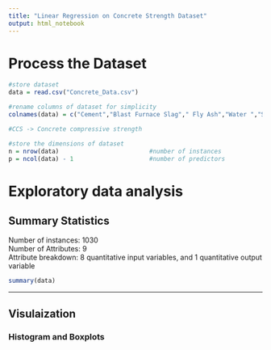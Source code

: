 ```yaml
---
title: "Linear Regression on Concrete Strength Dataset"
output: html_notebook
---
```


# Process the Dataset

```r
#store dataset 
data = read.csv("Concrete_Data.csv")

#rename columns of dataset for simplicity
colnames(data) = c("Cement","Blast Furnace Slag"," Fly Ash","Water ","Superplasticizer","Coarse Aggregate","Fine Aggregate"," Age (day)","CCS")

#CCS -> Concrete compressive strength

#store the dimensions of dataset
n = nrow(data)                         #number of instances
p = ncol(data) - 1                     #number of predictors 

```

# Exploratory data analysis

## Summary Statistics

| Number of instances: 1030
| Number of Attributes: 9
| Attribute breakdown: 8 quantitative input variables, and 1 quantitative output variable

``` r
summary(data)
```
<hr>
## Visulaization 
### Histogram and Boxplots
```r

```

